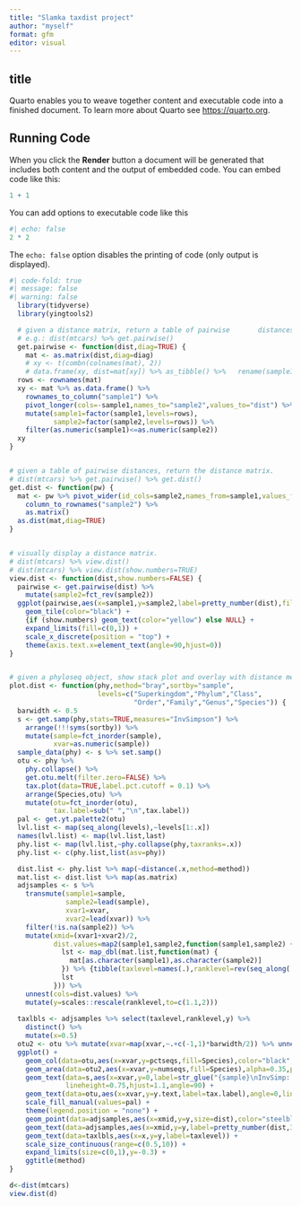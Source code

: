 ```yaml
---
title: "Slamka taxdist project"
author: "myself"
format: gfm
editor: visual
---
```


## title

Quarto enables you to weave together content and executable code into a finished document. To learn more about Quarto see <https://quarto.org>.

## Running Code

When you click the **Render** button a document will be generated that includes both content and the output of embedded code. You can embed code like this:

```r
1 + 1
```

You can add options to executable code like this

```r
#| echo: false
2 * 2
```

The `echo: false` option disables the printing of code (only output is displayed).
```r
#| code-fold: true
#| message: false
#| warning: false
  library(tidyverse)
  library(yingtools2)

  # given a distance matrix, return a table of pairwise       distances.
  # e.g.: dist(mtcars) %>% get.pairwise()
  get.pairwise <- function(dist,diag=TRUE) {
    mat <- as.matrix(dist,diag=diag)
    # xy <- t(combn(colnames(mat), 2))
    # data.frame(xy, dist=mat[xy]) %>% as_tibble() %>%   rename(sample1=X1,sample2=X2)
  rows <- rownames(mat)
  xy <- mat %>% as.data.frame() %>%
    rownames_to_column("sample1") %>%
    pivot_longer(cols=-sample1,names_to="sample2",values_to="dist") %>%
    mutate(sample1=factor(sample1,levels=rows),
           sample2=factor(sample2,levels=rows)) %>%
    filter(as.numeric(sample1)<=as.numeric(sample2))
  xy
}


# given a table of pairwise distances, return the distance matrix.
# dist(mtcars) %>% get.pairwise() %>% get.dist()
get.dist <- function(pw) {
  mat <- pw %>% pivot_wider(id_cols=sample2,names_from=sample1,values_from=dist) %>%
    column_to_rownames("sample2") %>%
    as.matrix()
  as.dist(mat,diag=TRUE)
}


# visually display a distance matrix.
# dist(mtcars) %>% view.dist()
# dist(mtcars) %>% view.dist(show.numbers=TRUE)
view.dist <- function(dist,show.numbers=FALSE) {
  pairwise <- get.pairwise(dist) %>%
    mutate(sample2=fct_rev(sample2))
  ggplot(pairwise,aes(x=sample1,y=sample2,label=pretty_number(dist),fill=dist)) +
    geom_tile(color="black") +
    {if (show.numbers) geom_text(color="yellow") else NULL} +
    expand_limits(fill=c(0,1)) +
    scale_x_discrete(position = "top") +
    theme(axis.text.x=element_text(angle=90,hjust=0))
}


# given a phyloseq object, show stack plot and overlay with distance metric in adjacent samples.
plot.dist <- function(phy,method="bray",sortby="sample",
                      levels=c("Superkingdom","Phylum","Class",
                               "Order","Family","Genus","Species")) {
  barwidth <- 0.5
  s <- get.samp(phy,stats=TRUE,measures="InvSimpson") %>%
    arrange(!!!syms(sortby)) %>%
    mutate(sample=fct_inorder(sample),
           xvar=as.numeric(sample))
  sample_data(phy) <- s %>% set.samp()
  otu <- phy %>%
    phy.collapse() %>%
    get.otu.melt(filter.zero=FALSE) %>%
    tax.plot(data=TRUE,label.pct.cutoff = 0.1) %>%
    arrange(Species,otu) %>%
    mutate(otu=fct_inorder(otu),
           tax.label=sub(" ","\n",tax.label))
  pal <- get.yt.palette2(otu)
  lvl.list <- map(seq_along(levels),~levels[1:.x])
  names(lvl.list) <- map(lvl.list,last)
  phy.list <- map(lvl.list,~phy.collapse(phy,taxranks=.x))
  phy.list <- c(phy.list,list(asv=phy))

  dist.list <- phy.list %>% map(~distance(.x,method=method))
  mat.list <- dist.list %>% map(as.matrix)
  adjsamples <- s %>%
    transmute(sample1=sample,
              sample2=lead(sample),
              xvar1=xvar,
              xvar2=lead(xvar)) %>%
    filter(!is.na(sample2)) %>%
    mutate(xmid=(xvar1+xvar2)/2,
           dist.values=map2(sample1,sample2,function(sample1,sample2) {
             lst <- map_dbl(mat.list,function(mat) {
               mat[as.character(sample1),as.character(sample2)]
             }) %>% {tibble(taxlevel=names(.),ranklevel=rev(seq_along(.)),dist=unname(.))}
             lst
           })) %>%
    unnest(cols=dist.values) %>%
    mutate(y=scales::rescale(ranklevel,to=c(1.1,2)))
  
  taxlbls <- adjsamples %>% select(taxlevel,ranklevel,y) %>%
    distinct() %>%
    mutate(x=0.5)
  otu2 <- otu %>% mutate(xvar=map(xvar,~.+c(-1,1)*barwidth/2)) %>% unnest(cols=xvar)
  ggplot() +
    geom_col(data=otu,aes(x=xvar,y=pctseqs,fill=Species),color="black",size=0.25,width=barwidth) +
    geom_area(data=otu2,aes(x=xvar,y=numseqs,fill=Species),alpha=0.35,position="fill") +
    geom_text(data=s,aes(x=xvar,y=0,label=str_glue("{sample}\nInvSimp: {pretty_number(InvSimpson)}\nnseqs={short_number(nseqs,sig.digits=1)}")),
              lineheight=0.75,hjust=1.1,angle=90) +
    geom_text(data=otu,aes(x=xvar,y=y.text,label=tax.label),angle=0,lineheight=0.75) +
    scale_fill_manual(values=pal) +
    theme(legend.position = "none") +
    geom_point(data=adjsamples,aes(x=xmid,y=y,size=dist),color="steelblue") +
    geom_text(data=adjsamples,aes(x=xmid,y=y,label=pretty_number(dist,3))) +
    geom_text(data=taxlbls,aes(x=x,y=y,label=taxlevel)) +
    scale_size_continuous(range=c(0.5,10)) +
    expand_limits(size=c(0,1),y=-0.3) +
    ggtitle(method)
}
```

```r
d<-dist(mtcars)
view.dist(d)
```
